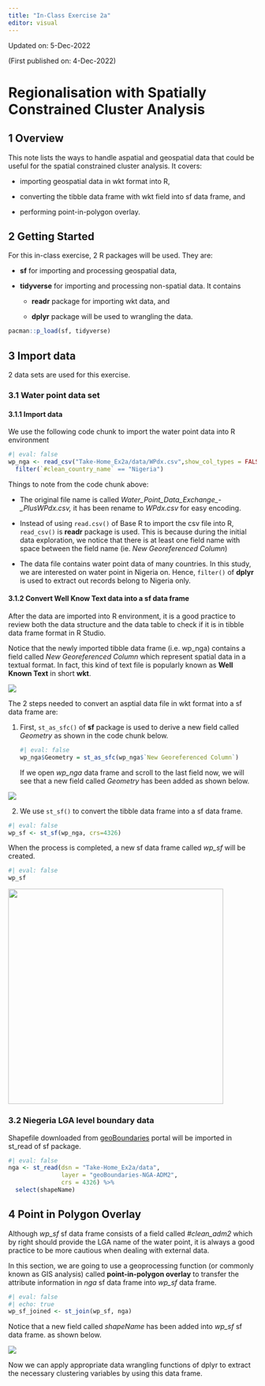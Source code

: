```yaml
---
title: "In-Class Exercise 2a"
editor: visual
---
```


Updated on: 5-Dec-2022

(First published on: 4-Dec-2022)

# Regionalisation with Spatially Constrained Cluster Analysis

## 1 Overview

This note lists the ways to handle aspatial and geospatial data that could be useful for the spatial constrained cluster analysis. It covers:

-   importing geospatial data in wkt format into R,

-   converting the tibble data frame with wkt field into sf data frame, and

-   performing point-in-polygon overlay.

## 2 Getting Started

For this in-class exercise, 2 R packages will be used. They are:

-   **sf** for importing and processing geospatial data,

-   **tidyverse** for importing and processing non-spatial data. It contains

    -   **readr** package for importing wkt data, and

    -   **dplyr** package will be used to wrangling the data.

```r
pacman::p_load(sf, tidyverse)
```

## 3 Import data

2 data sets are used for this exercise.

### 3.1 Water point data set

#### 3.1.1 Import data

We use the following code chunk to import the water point data into R environment

```r
#| eval: false
wp_nga <- read_csv("Take-Home_Ex2a/data/WPdx.csv",show_col_types = FALSE) %>%
  filter(`#clean_country_name` == "Nigeria")
```

Things to note from the code chunk above:

-   The original file name is called *Water_Point_Data_Exchange\_-\_PlusWPdx.csv,* it has been rename to *WPdx.csv* for easy encoding.

-   Instead of using `read.csv()` of Base R to import the csv file into R, `read_csv()` is **readr** package is used. This is because during the initial data exploration, we notice that there is at least one field name with space between the field name (ie. *New Georeferenced Column*)

-   The data file contains water point data of many countries. In this study, we are interested on water point in Nigeria on. Hence, `filter()` of **dplyr** is used to extract out records belong to Nigeria only.

#### 3.1.2 Convert Well Know Text data into a sf data frame

After the data are imported into R environment, it is a good practice to review both the data structure and the data table to check if it is in tibble data frame format in R Studio.

Notice that the newly imported tibble data frame (i.e. wp_nga) contains a field called *New Georeferenced Column* which represent spatial data in a textual format. In fact, this kind of text file is popularly known as **Well Known Text** in short **wkt**.

![](images/paste-3DACE00D.png)

The 2 steps needed to convert an asptial data file in wkt format into a sf data frame are:

1.  First, `st_as_sfc()` of **sf** package is used to derive a new field called *Geometry* as shown in the code chunk below.

    ```r
    #| eval: false
    wp_nga$Geometry = st_as_sfc(wp_nga$`New Georeferenced Column`)
    ```

    If we open *wp_nga* data frame and scroll to the last field now, we will see that a new field called *Geometry* has been added as shown below.

![](images/paste-6004C10D.png)

2.  We use `st_sf()` to convert the tibble data frame into a sf data frame.

```r
#| eval: false
wp_sf <- st_sf(wp_nga, crs=4326) 
```

When the process is completed, a new sf data frame called *wp_sf* will be created.

```r
#| eval: false
wp_sf
```

![](images/paste-57BAE769.png){width="436"}

### 3.2 Niegeria LGA level boundary data

Shapefile downloaded from [geoBoundaries](https://www.geoboundaries.org/) portal will be imported in st_read of sf package.

```r
#| eval: false
nga <- st_read(dsn = "Take-Home_Ex2a/data",
               layer = "geoBoundaries-NGA-ADM2",
               crs = 4326) %>%
  select(shapeName)
```

## 4 Point in Polygon Overlay

Although *wp_sf* sf data frame consists of a field called *#clean_adm2* which by right should provide the LGA name of the water point, it is always a good practice to be more cautious when dealing with external data.

In this section, we are going to use a geoprocessing function (or commonly known as GIS analysis) called **point-in-polygon overlay** to transfer the attribute information in *nga* sf data frame into *wp_sf* data frame.

```r
#| eval: false
#| echo: true
wp_sf_joined <- st_join(wp_sf, nga)
```

Notice that a new field called *shapeName* has been added into *wp_sf* sf data frame. as shown below.

![](images/paste-A70B9779.png)

Now we can apply appropriate data wrangling functions of dplyr to extract the necessary clustering variables by using this data frame.
